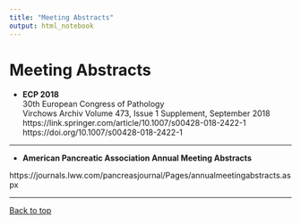 ```yaml
---
title: "Meeting Abstracts"
output: html_notebook
---
```



# Meeting Abstracts

- **ECP 2018**  
30th European Congress of Pathology  
Virchows Archiv Volume 473, Issue 1 Supplement, September 2018  
https://link.springer.com/article/10.1007/s00428-018-2422-1  
https://doi.org/10.1007/s00428-018-2422-1  



---

- **American Pancreatic Association Annual Meeting Abstracts**

https://journals.lww.com/pancreasjournal/Pages/annualmeetingabstracts.aspx




---

<a href="#top">Back to top</a>

\pagebreak
